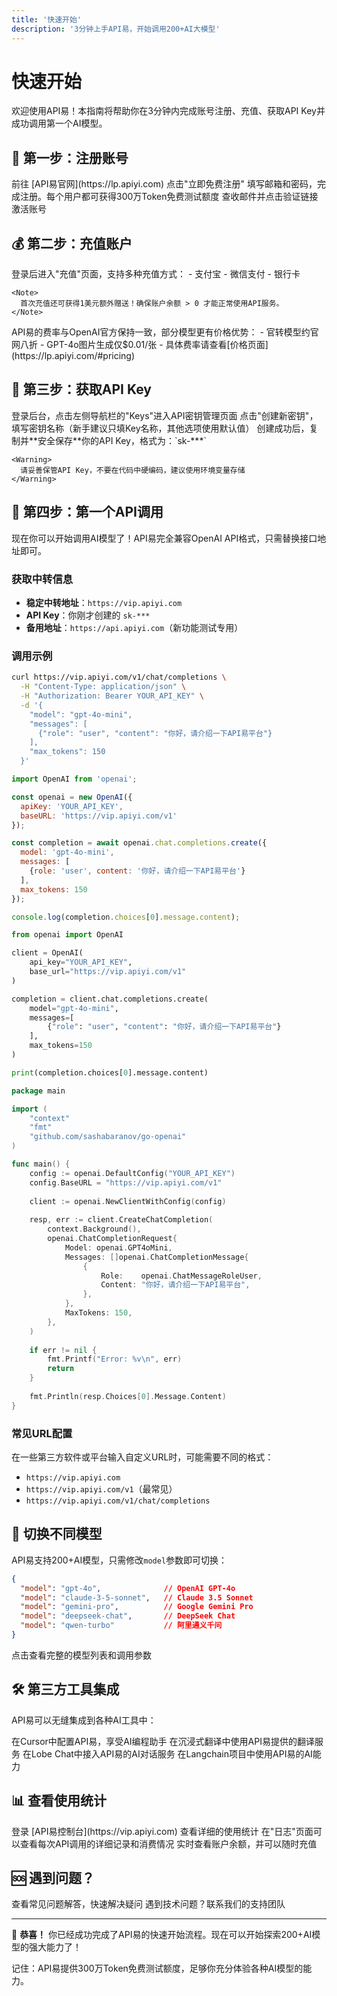```yaml
---
title: '快速开始'
description: '3分钟上手API易，开始调用200+AI大模型'
---
```


# 快速开始

欢迎使用API易！本指南将帮助你在3分钟内完成账号注册、充值、获取API Key并成功调用第一个AI模型。

## 🚀 第一步：注册账号

<Steps>
  <Step title="访问官网">
    前往 [API易官网](https://lp.apiyi.com) 点击"立即免费注册"
  </Step>
  <Step title="创建账号">
    填写邮箱和密码，完成注册。每个用户都可获得300万Token免费测试额度
  </Step>
  <Step title="验证邮箱">
    查收邮件并点击验证链接激活账号
  </Step>
</Steps>

## 💰 第二步：充值账户

<AccordionGroup>
  <Accordion icon="credit-card" title="充值方式">
    登录后进入"充值"页面，支持多种充值方式：
    - 支付宝
    - 微信支付
    - 银行卡
    
    <Note>
      首次充值还可获得1美元额外赠送！确保账户余额 > 0 才能正常使用API服务。
    </Note>
  </Accordion>
  <Accordion icon="calculator" title="费用说明">
    API易的费率与OpenAI官方保持一致，部分模型更有价格优势：
    - 官转模型约官网八折
    - GPT-4o图片生成仅$0.01/张
    - 具体费率请查看[价格页面](https://lp.apiyi.com/#pricing)
  </Accordion>
</AccordionGroup>

## 🔑 第三步：获取API Key

<Steps>
  <Step title="进入Keys页面">
    登录后台，点击左侧导航栏的"Keys"进入API密钥管理页面
  </Step>
  <Step title="创建API Key">
    点击"创建新密钥"，填写密钥名称（新手建议只填Key名称，其他选项使用默认值）
  </Step>
  <Step title="复制密钥">
    创建成功后，复制并**安全保存**你的API Key，格式为：`sk-***`
    
    <Warning>
      请妥善保管API Key，不要在代码中硬编码，建议使用环境变量存储
    </Warning>
  </Step>
</Steps>

## 🎯 第四步：第一个API调用

现在你可以开始调用AI模型了！API易完全兼容OpenAI API格式，只需替换接口地址即可。

### 获取中转信息

- **稳定中转地址**：`https://vip.apiyi.com`
- **API Key**：你刚才创建的 `sk-***`
- **备用地址**：`https://api.apiyi.com`（新功能测试专用）

### 调用示例

<CodeGroup>

```bash cURL
curl https://vip.apiyi.com/v1/chat/completions \
  -H "Content-Type: application/json" \
  -H "Authorization: Bearer YOUR_API_KEY" \
  -d '{
    "model": "gpt-4o-mini",
    "messages": [
      {"role": "user", "content": "你好，请介绍一下API易平台"}
    ],
    "max_tokens": 150
  }'
```

```javascript Node.js
import OpenAI from 'openai';

const openai = new OpenAI({
  apiKey: 'YOUR_API_KEY',
  baseURL: 'https://vip.apiyi.com/v1'
});

const completion = await openai.chat.completions.create({
  model: 'gpt-4o-mini',
  messages: [
    {role: 'user', content: '你好，请介绍一下API易平台'}
  ],
  max_tokens: 150
});

console.log(completion.choices[0].message.content);
```

```python Python
from openai import OpenAI

client = OpenAI(
    api_key="YOUR_API_KEY",
    base_url="https://vip.apiyi.com/v1"
)

completion = client.chat.completions.create(
    model="gpt-4o-mini",
    messages=[
        {"role": "user", "content": "你好，请介绍一下API易平台"}
    ],
    max_tokens=150
)

print(completion.choices[0].message.content)
```

```go Go
package main

import (
    "context"
    "fmt"
    "github.com/sashabaranov/go-openai"
)

func main() {
    config := openai.DefaultConfig("YOUR_API_KEY")
    config.BaseURL = "https://vip.apiyi.com/v1"
    
    client := openai.NewClientWithConfig(config)
    
    resp, err := client.CreateChatCompletion(
        context.Background(),
        openai.ChatCompletionRequest{
            Model: openai.GPT4oMini,
            Messages: []openai.ChatCompletionMessage{
                {
                    Role:    openai.ChatMessageRoleUser,
                    Content: "你好，请介绍一下API易平台",
                },
            },
            MaxTokens: 150,
        },
    )
    
    if err != nil {
        fmt.Printf("Error: %v\n", err)
        return
    }
    
    fmt.Println(resp.Choices[0].Message.Content)
}
```

</CodeGroup>

### 常见URL配置

在一些第三方软件或平台输入自定义URL时，可能需要不同的格式：

- `https://vip.apiyi.com`
- `https://vip.apiyi.com/v1`（最常见）
- `https://vip.apiyi.com/v1/chat/completions`

## 🔄 切换不同模型

API易支持200+AI模型，只需修改`model`参数即可切换：

```json
{
  "model": "gpt-4o",              // OpenAI GPT-4o
  "model": "claude-3-5-sonnet",   // Claude 3.5 Sonnet
  "model": "gemini-pro",          // Google Gemini Pro
  "model": "deepseek-chat",       // DeepSeek Chat
  "model": "qwen-turbo"           // 阿里通义千问
}
```

<Card title="查看所有支持的模型" icon="list" href="/models">
  点击查看完整的模型列表和调用参数
</Card>

## 🛠️ 第三方工具集成

API易可以无缝集成到各种AI工具中：

<CardGroup cols={2}>
  <Card
    title="Cursor"
    icon="code"
    href="/api-reference/cursor"
  >
    在Cursor中配置API易，享受AI编程助手
  </Card>
  <Card
    title="沉浸式翻译"
    icon="language"
    href="/api-reference/applications"
  >
    在沉浸式翻译中使用API易提供的翻译服务
  </Card>
  <Card
    title="Lobe Chat"
    icon="comments"
    href="/api-reference/applications"
  >
    在Lobe Chat中接入API易的AI对话服务
  </Card>
  <Card
    title="Langchain"
    icon="link"
    href="/api-reference/langchain"
  >
    在Langchain项目中使用API易的AI能力
  </Card>
</CardGroup>

## 📊 查看使用统计

<Steps>
  <Step title="访问控制台">
    登录 [API易控制台](https://vip.apiyi.com) 查看详细的使用统计
  </Step>
  <Step title="查看日志">
    在"日志"页面可以查看每次API调用的详细记录和消费情况
  </Step>
  <Step title="余额管理">
    实时查看账户余额，并可以随时充值
  </Step>
</Steps>

## 🆘 遇到问题？

<CardGroup cols={2}>
  <Card
    title="常见问题"
    icon="question"
    href="https://lp.apiyi.com/#faq"
  >
    查看常见问题解答，快速解决疑问
  </Card>
  <Card
    title="联系支持"
    icon="envelope"
    href="mailto:support@apiyi.com"
  >
    遇到技术问题？联系我们的支持团队
  </Card>
</CardGroup>

---

🎉 **恭喜！** 你已经成功完成了API易的快速开始流程。现在可以开始探索200+AI模型的强大能力了！

<Note>
  记住：API易提供300万Token免费测试额度，足够你充分体验各种AI模型的能力。
</Note>
